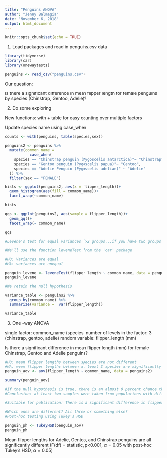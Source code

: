 ```yaml
---
title: "Penguins ANOVA"
author: "Jenny Balmagia"
date: "November 6, 2018"
output: html_document
---
```


```r
knitr::opts_chunk$set(echo = TRUE)
```

1. Load packages and read in penguins.csv data

```r
library(tidyverse)
library(car)
library(onewaytests)

penguins <- read_csv("penguins.csv")
```

Our question:

Is there a significant difference in mean flipper length for female penguins by species (Chinstrap, Gentoo, Adelie)?

2. Do some exploring

New functions: with + table for easy counting over multiple factors

Update species name using case_when


```r
counts <- with(penguins, table(species,sex))

penguins2 <- penguins %>%
  mutate(common_name = 
           case_when(
    species == "Chinstrap penguin (Pygoscelis antarctica)"~ "Chinstrap",
    species == "Gentoo penguin (Pygoscelis papua)"~ "Gentoo", 
    species == "Adelie Penguin (Pygoscelis adeliae)" ~ "Adelie"
  )) %>% 
  filter(sex == "FEMALE")
```


```r
hists <- ggplot(penguins2, aes(x = flipper_length))+
  geom_histogram(aes(fill = common_name))+
  facet_wrap(~common_name)

hists

qqs <- ggplot(penguins2, aes(sample = flipper_length))+
  geom_qq()+
  facet_wrap(~ common_name)

qqs

#Levene's test for equal variances (>2 groups...if you have two groups use F-test)

#We'll use the function leveneTest from the 'car' package

#H0: Variances are equal
#HA: variances are unequal

penguin_levene <- leveneTest(flipper_length ~ common_name, data = penguins2)
penguin_levene

#We retain the null hypothesis 

variance_table <- penguins2 %>%
  group_by(common_name) %>% 
  summarize(variance =  var(flipper_length))

variance_table
```

3. One -way ANOVA

single factor: common_name (species)
number of levels in the factor: 3 (chinstrap, gentoo, adelie)
random variable: flipper_length (mm)

Is there a significant difference in mean flipper length (mm) for female Chinstrap, Gentoo and Adelie penguins?

```r
#H0: mean flipper lengths between species are not different
#HA: mean flipper lengths between at least 2 species are significantly different 
penguin_aov <- aov(flipper_length ~ common_name, data = penguins2)

summary(penguin_aov)

#If the null hypothesis is true, there is an almost 0 percent chance that we would have found means at least this different by chance. 
#Conclusion: at least two samples were taken from populations with different means.

#Suitable for publication: There is a significant difference in flipper lenght based on species

#Which ones are different? All three or something else?
#Post-hoc testing using Tukey's HSD

penguin_ph <- TukeyHSD(penguin_aov)
penguin_ph
```

Mean flipper lengths for Adelie, Gentoo, and Chinstrap penguins are all significantly different (F(df) = statistic, p<0.001, $\alpha = 0.05$ with post-hoc Tukey's HSD, $\alpha=0.05$)

